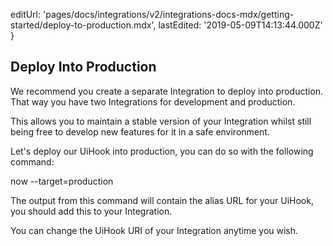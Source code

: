 
  editUrl:
    'pages/docs/integrations/v2/integrations-docs-mdx/getting-started/deploy-to-production.mdx',
  lastEdited: '2019-05-09T14:13:44.000Z'
}

## Deploy Into Production

We recommend you create a separate Integration to deploy into production. That way you have two Integrations for development and production.

This allows you to maintain a stable version of your Integration whilst still being free to develop new features for it in a safe environment.

Let's deploy our UiHook into production, you can do so with the following command:

<TerminalInput>now --target=production</TerminalInput>

The output from this command will contain the alias URL for your UiHook, you should add this to your Integration.

<Note>You can change the UiHook URI of your Integration anytime you wish.</Note>
